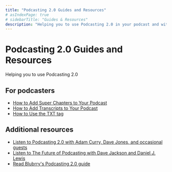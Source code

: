 ```yaml
---
title: "Podcasting 2.0 Guides and Resources"
# asIndexPage: true
# sidebarTitle: "Guides & Resources"
description: "Helping you to use Podcasting 2.0 in your podcast and with your publishing tool or podcast-hosting provider."
---
```


# Podcasting 2.0 Guides and Resources

Helping you to use Podcasting 2.0

## For podcasters

- [How to Add Super Chapters to Your Podcast](/guides/how-to-add-super-chapters-to-your-podcast)
- [How to Add Transcripts to Your Podcast](/guides/how-to-add-transcripts-to-your-podcast)
- [How to Use the TXT tag](/guides/how-to-use-the-txt-tag)

## Additional resources

- [Listen to Podcasting 2.0 with Adam Curry, Dave Jones, and occasional guests](https://podcastindex.org/podcast/920666)
- [Listen to The Future of Podcasting with Dave Jackson and Daniel J. Lewis](https://futureofpodcasting.net)
- [Read Blubrry's Podcasting 2.0 guide](https://blubrry.com/support/podcasting-2-0-introduction/)
